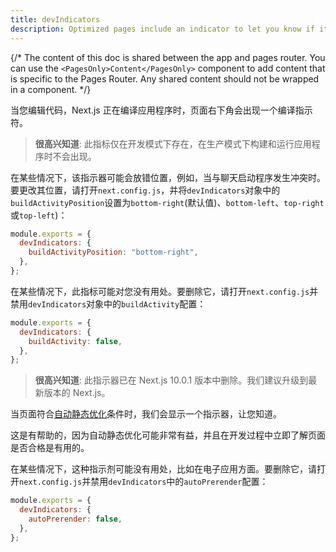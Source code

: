 ```yaml
---
title: devIndicators
description: Optimized pages include an indicator to let you know if it's being statically optimized. You can opt-out of it here.
---
```


{/* The content of this doc is shared between the app and pages router. You can use the `<PagesOnly>Content</PagesOnly>` component to add content that is specific to the Pages Router. Any shared content should not be wrapped in a component. */}

<AppOnly>

当您编辑代码，Next.js 正在编译应用程序时，页面右下角会出现一个编译指示符。

> **很高兴知道**: 此指标仅在开发模式下存在，在生产模式下构建和运行应用程序时不会出现。

在某些情况下，该指示器可能会放错位置，例如，当与聊天启动程序发生冲突时。要更改其位置，请打开`next.config.js`，并将`devIndicators`对象中的`buildActivityPosition`设置为`bottom-right`(默认值)、`bottom-left`、`top-right`或`top-left`)：

```js filename="next.config.js"
module.exports = {
  devIndicators: {
    buildActivityPosition: "bottom-right",
  },
};
```

在某些情况下，此指标可能对您没有用处。要删除它，请打开`next.config.js`并禁用`devIndicators`对象中的`buildActivity`配置：

```js filename="next.config.js"
module.exports = {
  devIndicators: {
    buildActivity: false,
  },
};
```

</AppOnly>

<PagesOnly>

> **很高兴知道**: 此指示器已在 Next.js 10.0.1 版本中删除。我们建议升级到最新版本的 Next.js。

当页面符合[自动静态优化](/docs/pages/building-your-application/rendering/automatic-static-optimization)条件时，我们会显示一个指示器，让您知道。

这是有帮助的，因为自动静态优化可能非常有益，并且在开发过程中立即了解页面是否合格是有用的。

在某些情况下，这种指示剂可能没有用处，比如在电子应用方面。要删除它，请打开`next.config.js`并禁用`devIndicators`中的`autoPrerender`配置：

```js filename="next.config.js"
module.exports = {
  devIndicators: {
    autoPrerender: false,
  },
};
```

</PagesOnly>
